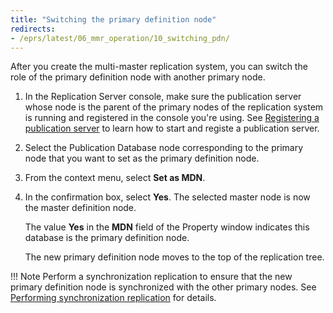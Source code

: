 ```yaml
---
title: "Switching the primary definition node"
redirects:
- /eprs/latest/06_mmr_operation/10_switching_pdn/
---
```


<div id="switching_pdn" class="registered_link"></div>

After you create the multi-master replication system, you can switch the role of the primary definition node with another primary node.

1.  In the Replication Server console, make sure the publication server whose node is the parent of the primary nodes of the replication system is running and registered in the console you're using. See  [Registering a publication server](../05_smr_operation/02_creating_publication/01_registering_publication_server/#registering_publication_server) to learn how to start and registe a publication server.

1.  Select the Publication Database node corresponding to the primary node that you want to set as the primary definition node.

1.  From the context menu, select **Set as MDN**.

1.  In the confirmation box, select **Yes**. The selected master node is now the master definition node.

    The value **Yes** in the **MDN** field of the Property window indicates this database is the primary definition node.

    The new primary definition node moves to the top of the replication tree.

!!! Note
    Perform a synchronization replication to ensure that the new primary definition node is synchronized with the other primary nodes. See [Performing synchronization replication](05_on_demand_replication_mmr/#perform_synchronization_replication_mmr) for details.
